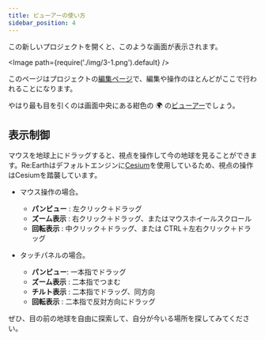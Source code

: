 ```yaml
---
title: ビューアーの使い方
sidebar_position: 4
---
```


この新しいプロジェクトを開くと、このような画面が表示されます。

<Image path={require('./img/3-1.png').default} />

このページはプロジェクトの[編集ページ](/user-manual/getting-started/understanding-reearth-ui/editor)で、編集や操作のほとんどがここで行われることになります。

やはり最も目を引くのは画面中央にある紺色の :earth_africa: の[ビューアー](/user-manual/getting-started/understanding-reearth-ui/editor#viewer)でしょう。

## 表示制御

マウスを地球上にドラッグすると、視点を操作して今の地球を見ることができます。Re:Earthはデフォルトエンジンに[Cesium](https://cesium.com/)を使用しているため、視点の操作はCesiumを踏襲しています。

- マウス操作の場合。
  - **パンビュー** : 左クリック＋ドラッグ
  - **ズーム表示** : 右クリック＋ドラッグ、またはマウスホイールスクロール
  - **回転表示** : 中クリック＋ドラッグ、または CTRL＋左右クリック＋ドラッグ

- タッチパネルの場合。
  - **パンビュー**: 一本指でドラッグ
  - **ズーム表示** : 二本指でつまむ
  - **チルト表示** : 二本指でドラッグ、同方向
  - **回転表示** : 二本指で反対方向にドラッグ

ぜひ、目の前の地球を自由に探索して、自分が今いる場所を探してみてください。

